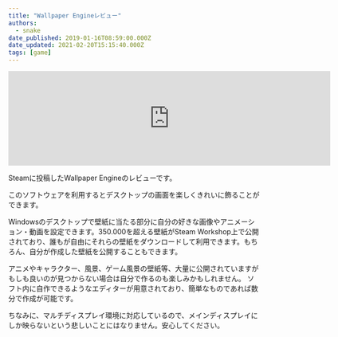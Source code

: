 ```yaml
---
title: "Wallpaper Engineレビュー"
authors:
  - snake
date_published: 2019-01-16T08:59:00.000Z
date_updated: 2021-02-20T15:15:40.000Z
tags: [game]
---
```


<iframe src="https://store.steampowered.com/widget/431960/" frameborder="0" width="646" height="190"></iframe>

Steamに投稿したWallpaper Engineのレビューです。

このソフトウェアを利用するとデスクトップの画面を楽しくきれいに飾ることができます。

Windowsのデスクトップで壁紙に当たる部分に自分の好きな画像やアニメーション・動画を設定できます。350.000を超える壁紙がSteam Workshop上で公開されており、誰もが自由にそれらの壁紙をダウンロードして利用できます。もちろん、自分が作成した壁紙を公開することもできます。

アニメやキャラクター、風景、ゲーム風景の壁紙等、大量に公開されていますがもしも良いのが見つからない場合は自分で作るのも楽しみかもしれません。
ソフト内に自作できるようなエディターが用意されており、簡単なものであれば数分で作成が可能です。

ちなみに、マルチディスプレイ環境に対応しているので、メインディスプレイにしか映らないという悲しいことにはなりません。安心してください。
